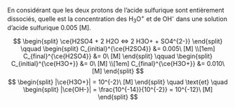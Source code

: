 ::: {.Exercise data-latex=""}

En considérant que les deux protons de l'acide sulfurique sont entièrement dissociés, quelle est la concentration des H~3~O^+^ et de OH^-^ dans une solution d'acide sulfurique 0.005 [M].
\vspace{\stretch{1}}

:::

::: {.Answer data-latex=""}

$$
\begin{split}
\ce{H2SO4 + 2 H2O <=> 2 H3O+ + SO4^{2-}}
\end{split}
\qquad
\begin{split}
C_{initial}^{\ce{H2SO4}} &= 0.005\ [M] \\[1em]
C_{final}^{\ce{H2SO4}} &= 0\ [M]
\end{split}
\qquad
\begin{split}
C_{initial}^{\ce{H3O+}} &= 0\ [M] \\[1em]
C_{final}^{\ce{H3O+}} &= 0.010\ [M]
\end{split}
$$
$$
\begin{split}
|\ce{H3O+}| = 10^{-2}\ [M]
\end{split}
\quad \text{et} \quad
\begin{split}
|\ce{OH-}| = \frac{10^{-14}}{10^{-2}} = 10^{-12}\ [M]
\end{split}
$$

:::

